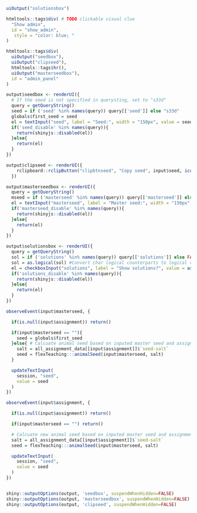 ```r

uiOutput("solutionsbox")

htmltools::tags$div( # TODO clickable visual clue
  "Show admin",
  id = "show_admin",
   style = "color: blue; "
)

htmltools::tags$div(
  uiOutput("seedbox"),
  uiOutput("clipseed"),
  htmltools::tags$hr(),
  uiOutput("masterseedbox"),
  id = "admin_panel"
)

```

```r
output$seedbox <- renderUI({
  # If the seed is not specified in querysting, set to "s33d"
  query = getQueryString()
  seed = if ('seed' %in% names(query)) query[['seed']] else "s33d"
  globals$first_seed = seed
  el = textInput("seed", label = "Seed:", width = "150px", value = seed)
  if('seed_disable' %in% names(query)){
    return(shinyjs::disabled(el))
  }else{
    return(el)
  }
})

output$clipseed <- renderUI({
    rclipboard::rclipButton("clipbtnseed", "Copy seed", input$seed, icon("clipboard"))
  })

output$masterseedbox <- renderUI({
  query = getQueryString()
  mseed = if ('masterseed' %in% names(query)) query[['masterseed']] else ""
  el = textInput("masterseed", label = "Master seed:", width = "150px", value = mseed)
  if('masterseed_disable' %in% names(query)){
    return(shinyjs::disabled(el))
  }else{
    return(el)
  }
})

output$solutionsbox <- renderUI({
  query = getQueryString()
  sol = if ('solutions' %in% names(query)) query[['solutions']] else FALSE
  sol = as.logical(sol) #Convert char logical counterparts to logical constants
  el = checkboxInput("solutions", label = "Show solutions?", value = as.logical(sol))
  if('solutions_disable' %in% names(query)){
    return(shinyjs::disabled(el))
  }else{
    return(el)
  }
})
```

```r
observeEvent(input$masterseed, {

  if(is.null(input$assignment)) return()

  if(input$masterseed == ""){
    seed = globals$first_seed
  }else{ # Calcuate animal seed based on inputed master seed and assignment salt
    salt = all_assignment_data[[input$assignment]]$`seed-salt`
    seed = flexTeaching:::animalSeed(input$masterseed, salt)
  }

  updateTextInput(
    session, "seed",
    value = seed
  )
})

observeEvent(input$assignment, {

  if(is.null(input$assignment)) return()

  if(input$masterseed == "") return()

  # Calcuate new animal seed based on inputed master seed and assignment salt when selected assignment changed
  salt = all_assignment_data[[input$assignment]]$`seed-salt`
  seed = flexTeaching:::animalSeed(input$masterseed, salt)

  updateTextInput(
    session, "seed",
    value = seed
  )
})


shiny::outputOptions(output, 'seedbox', suspendWhenHidden=FALSE)
shiny::outputOptions(output, 'masterseedbox', suspendWhenHidden=FALSE)
shiny::outputOptions(output, 'clipseed', suspendWhenHidden=FALSE)


```

